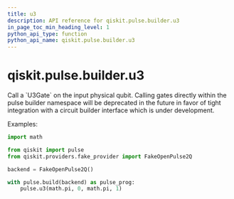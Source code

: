 ```yaml
---
title: u3
description: API reference for qiskit.pulse.builder.u3
in_page_toc_min_heading_level: 1
python_api_type: function
python_api_name: qiskit.pulse.builder.u3
---
```


<span id="qiskit-pulse-builder-u3" />

# qiskit.pulse.builder.u3

<Function id="qiskit.pulse.builder.u3" isDedicatedPage={true} github="https://github.com/qiskit/qiskit/tree/stable/0.22/qiskit/pulse/builder.py" signature="u3(theta, phi, lam, qubit)">
  Call a `U3Gate` on the input physical qubit.

  <Admonition title="Note" type="note">
    Calling gates directly within the pulse builder namespace will be deprecated in the future in favor of tight integration with a circuit builder interface which is under development.
  </Admonition>

  Examples:

  ```python
  import math

  from qiskit import pulse
  from qiskit.providers.fake_provider import FakeOpenPulse2Q

  backend = FakeOpenPulse2Q()

  with pulse.build(backend) as pulse_prog:
      pulse.u3(math.pi, 0, math.pi, 1)
  ```
</Function>


